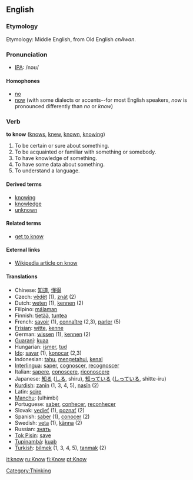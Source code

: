 ==English==
===Etymology===
Etymology: Middle English, from Old English ''cnAwan''.

=== Pronunciation ===
*[[w:IPA|IPA]]: /nəʊ/

====Homophones====
*[[no]]
*[[now]] (with some dialects or accents--for most English speakers, ''now'' is pronounced differently than ''no'' or ''know'')

===Verb===
'''to know''' ([[knows]], [[knew]], [[known]], [[knowing]])

#To be certain or sure about something.
#To be acquainted or familiar with something or somebody.
#To have knowledge of something.
#To have some data about something.
#To understand a language.


====Derived terms====
*[[knowing]]
*[[knowledge]]
*[[unknown]]

====Related terms====
*[[get to know]]

====External links====
* [[w:know|Wikipedia article on know]]

====Translations====
*Chinese: [[知道]], [[懂得]]
*Czech: [[vědět]] (1), [[znát]] (2)
*Dutch: [[weten]] (1), [[kennen]] (2)
*Filipino: [[málaman]]
*Finnish: [[tietää]], [[tuntea]]
*French: [[savoir]] (1), [[connaître]] (2,3), [[parler]] (5)
*[[Frisian]]: [[witte]], [[kenne]]
*German: [[wissen]] (1), [[kennen]] (2)
*[[Guarani]]: [[kuaa]]
*Hungarian: [[ismer]], [[tud]]
*[[Ido]]: [[savar]] (1), [[konocar]] (2,3)
*Indonesian: [[tahu]], [[tahu|mengetahui]], [[kenal]]
*[[Interlingua]]: [[saper]], [[cognoscer]], [[recognoscer]]
*Italian: [[sapere]], [[conoscere]], [[riconoscere]]
*Japanese: [[知る]] ([[しる]], shiru), [[知っている]] ([[しっている]], shitte-iru)
*[[Kurdish]]: [[zanîn]] (1, 3, 4, 5), [[nasîn]] (2)
*Latin: [[scire]]
*[[Manchu]]: (ulhimbi)
*Portuguese: [[saber]], [[conhecer]], [[reconhecer]]
*Slovak: [[vedieť]] (1), [[poznať]] (2)
*Spanish: [[saber]] (1), [[conocer]] (2)
*Swedish: [[veta]] (1), [[känna]] (2)
*Russian:  [[знать]]
*[[Tok Pisin]]: [[save]]
*[[Tupinambá]]: [[kuab]]
*[[Turkish]]: [[bilmek]] (1, 3, 4, 5), [[tanmak]] (2)
[[Category:Thinking]]

[[it:know]]
[[ru:Know]]
[[fi:Know]]
[[pt:Know]]